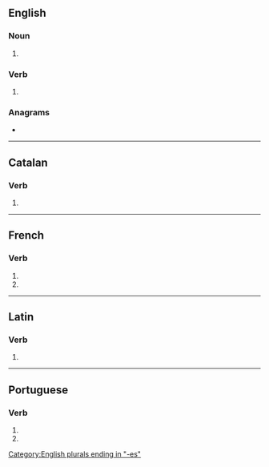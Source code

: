 {{also|cessés}}
==English==

===Noun===
{{head|en|noun plural form}}

# {{plural of|cess|lang=en}}

===Verb===
{{head|en|verb form}}

# {{en-third-person singular of|cess}}

===Anagrams===
* {{anagrams|en|secess}}

[[Category:English plurals ending in "-es"]]

----

==Catalan==

===Verb===
{{head|ca|verb form}}

# {{ca-verb form of|p=2|n=sg|t=pres|m=ind|cessar}}

----

==French==

===Verb===
{{head|fr|verb form}}

# {{inflection of|cesser||2|s|pres|indc|lang=fr}}
# {{inflection of|cesser||2|s|pres|subj|lang=fr}}

----

==Latin==

===Verb===
{{la-verb-form|cessēs}}

# {{inflection of|cessō||2|s|pres|actv|subj|lang=la}}

----

==Portuguese==

===Verb===
{{head|pt|verb form}}

# {{pt-verb form of|cessar|ar|subjunctive|present|singular|second}}
# {{pt-verb form of|cessar|ar|imperative|negative|singular|second}}